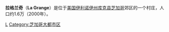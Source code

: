 {{unreferenced|time=2014-07-27T11:08:41+00:00}}
{{Geobox|Settlement
<!-- *** Heading *** -->
| name                              = La Grange<br/>拉格兰奇
| native_name                       = 
| other_name                        = 
| category                          = Village
<!-- *** Names **** -->
| etymology                         = 
| official_name                     = 
| motto                             = 
| nickname                          = 
<!-- *** Image *** -->
| image                             = LaGrange Village Hall exterior 02.jpg
| image_caption                     = La Grange Village Hall
<!-- *** Symbols *** -->
| flag                              = 
| symbol                            = 
<!-- *** Country *** -->
| country                           = {{USA}}
| state                             = [[伊利诺伊州|伊利诺伊州]]
| region                            = [[库克县_(伊利诺伊州)|库克县]]
| region_type                       = 县
| district                          = 
| district_type                     = Township
| municipality                      = 
<!-- *** Locations *** -->
| location                          = 
| elevation_imperial                = 
| prominence_imperial               = 
| lat_d                             = 41
| lat_m                             = 48
| lat_s                             = 29
| lat_NS                            = N
| long_d                            = 87
| long_m                            = 52
| long_s                            = 24
| long_EW                           = W
| highest                           = 
| highest_location                  = 
| highest_region                    = 
| highest_state                     = 
| highest_elevation_imperial        = 
| highest_lat_d                     = 
| highest_lat_m                     = 
| highest_lat_s                     = 
| highest_lat_NS                    = 
| highest_long_d                    = 
| highest_long_m                    = 
| highest_long_s                    = 
| highest_long_EW                   = 
| lowest                            = 
| lowest_location                   = 
| lowest_region                     = 
| lowest_state                      = 
| lowest_elevation_imperial         = 
| lowest_lat_d                      = 
| lowest_lat_m                      = 
| lowest_lat_s                      = 
| lowest_lat_NS                     = 
| lowest_long_d                     = 
| lowest_long_m                     = 
| lowest_long_s                     = 
| lowest_long_EW                    = 
<!-- *** Dimensions *** -->
| length_imperial                   = 
| length_orientation                = 
| area_imperial                     = 2.52
| area_land_imperial                = 2.52
| area_water_imperial               = 0.00
| area_urban_imperial               = 
| area_metro_imperial               = 
<!-- *** Population *** -->
| population                        = 15608
| population_date                   = 2000
| population_urban                  = 
| population_metro                  = 
| population_density                = 
| population_density_imperial       = 6220.7
| population_density_urban_imperial = 
| population_density_metro_imperial = 
<!-- *** History & management *** -->
| established                       = 
| date                              = 
| government                        = 
| government_location               = 
| government_region                 = 
| government_state                  = 
| government_elevation_imperial     = 
| government_lat_d                  = 
| government_lat_m                  = 
| government_lat_s                  = 
| government_lat_NS                 = 
| government_long_d                 = 
| government_long_m                 = 
| government_long_s                 = 
| government_long_EW                = 
| mayor                             = 
| leader                            = 
| leader_type                       = Village president
<!-- *** Codes ***  -->
| timezone                          = [[North_American_Central_Time_Zone|CST]]
| utc_offset                        = -6
| timezone_DST                      = [[North_American_Central_Time_Zone|CDT]]
| utc_offset_DST                    = -5
| postal_code                       = 60525
| area_code                         = [[Area_code_708#United_States|708]]<!-- This can be replaced with [[Area_code_XXX|XXX]] -->
| code                              = 
<!-- *** UNESCO etc. *** -->
| whs_name                          = 
| whs_year                          = 
| whs_number                        = 
| whs_region                        = 
| whs_criteria                      = 
| iucn_category                     = 
<!-- *** Maps *** -->
| map                               = Illinois - outline map.svg
<!-- Illinois Locator Map.PNG -->
| map_caption                       = Location of La Grange within Illinois
| map_background                    = Illinois - background map.png
| map_locator                       = Illinois2
<!-- *** Websites *** -->
| commons                           = La Grange, Illinois
| statistics                        = 
| website                           = [http://www.villageoflagrange.com/ Village of La Grange, Illinois]
 
<!-- *** Footnotes *** -->
| footnotes                         = 
}}
'''拉格兰奇'''（'''La Grange'''）是位于[[美国|美国]][[伊利诺伊州|伊利诺伊州]][[库克县_(伊利诺伊州)|库克县]][[芝加哥_(伊利诺伊州)|芝加哥]]郊区的一个村庄，人口约1.6万（2000年）。

[[Category:伊利诺伊州城市|L]]
[[Category:芝加哥大都市区|Category:芝加哥大都市区]]